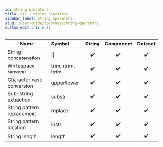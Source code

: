 ```yaml
---
id: string-operators
title: VTL - String operators
sidebar_label: String operators
slug: /user-guide/coverage/string-operators
custom_edit_url: null
---
```


| Name                       | Symbol             |       String       |     Component      |      Dataset       |
| -------------------------- | :----------------- | :----------------: | :----------------: | :----------------: |
| String concatenation       | &#124;&#124;       | :heavy_check_mark: | :heavy_check_mark: | :heavy_check_mark: |
| Whitespace removal         | trim, rtrim, ltrim | :heavy_check_mark: | :heavy_check_mark: | :heavy_check_mark: |
| Character case conversion  | upper/lower        | :heavy_check_mark: | :heavy_check_mark: | :heavy_check_mark: |
| Sub-string extraction      | substr             | :heavy_check_mark: | :heavy_check_mark: | :heavy_check_mark: |
| String pattern replacement | replace            | :heavy_check_mark: | :heavy_check_mark: | :heavy_check_mark: |
| String pattern location    | instr              | :heavy_check_mark: | :heavy_check_mark: | :heavy_check_mark: |
| String length              | length             | :heavy_check_mark: | :heavy_check_mark: | :heavy_check_mark: |
